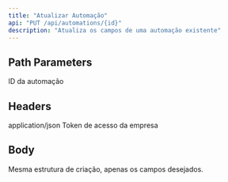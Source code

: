 ```yaml
---
title: "Atualizar Automação"
api: "PUT /api/automations/{id}"
description: "Atualiza os campos de uma automação existente"
---
```


## Path Parameters

<ParamField path="id" type="number" required>
  ID da automação
</ParamField>

## Headers

<ParamField header="Content-Type" type="string" required>
  application/json
</ParamField>

<ParamField header="X-Access-Token" type="string" required>
  Token de acesso da empresa
</ParamField>

## Body

Mesma estrutura de criação, apenas os campos desejados.


